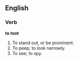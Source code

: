 ==English==

===Verb===

'''to toot'''

#To stand out, or be prominent.
#To peep; to look narrowly.
#To see; to spy.